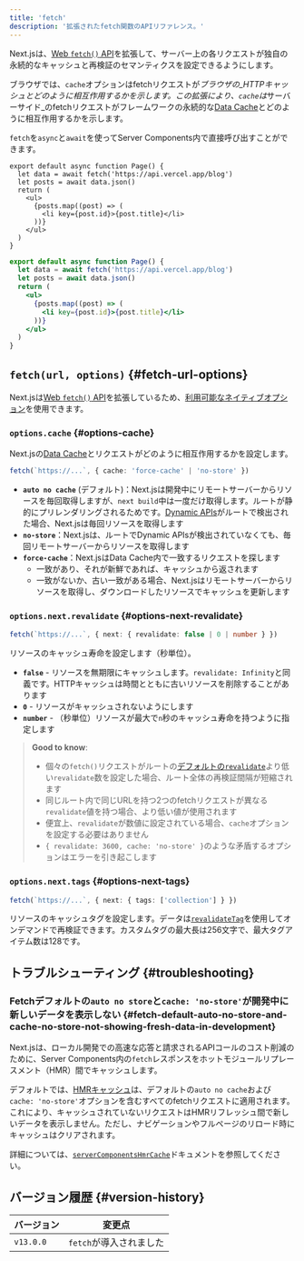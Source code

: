 ```yaml
---
title: 'fetch'
description: '拡張されたfetch関数のAPIリファレンス。'
---
```


Next.jsは、[Web `fetch()` API](https://developer.mozilla.org/docs/Web/API/Fetch_API)を拡張して、サーバー上の各リクエストが独自の永続的なキャッシュと再検証のセマンティクスを設定できるようにします。

ブラウザでは、`cache`オプションはfetchリクエストが*ブラウザの\_HTTPキャッシュとどのように相互作用するかを示します。この拡張により、`cache`は*サーバーサイド\_のfetchリクエストがフレームワークの永続的な[Data Cache](/docs/app/building-your-application/caching#data-cache)とどのように相互作用するかを示します。

`fetch`を`async`と`await`を使ってServer Components内で直接呼び出すことができます。

<Tabs>
<TabItem value="tsx" label="TypeScript">

```tsx title="app/page.tsx" switcher
export default async function Page() {
  let data = await fetch('https://api.vercel.app/blog')
  let posts = await data.json()
  return (
    <ul>
      {posts.map((post) => (
        <li key={post.id}>{post.title}</li>
      ))}
    </ul>
  )
}
```

</TabItem>
<TabItem value="jsx" label="JavaScript">

```jsx title="app/page.js" switcher
export default async function Page() {
  let data = await fetch('https://api.vercel.app/blog')
  let posts = await data.json()
  return (
    <ul>
      {posts.map((post) => (
        <li key={post.id}>{post.title}</li>
      ))}
    </ul>
  )
}
```

</TabItem>
</Tabs>

## `fetch(url, options)` {#fetch-url-options}

Next.jsは[Web `fetch()` API](https://developer.mozilla.org/docs/Web/API/Fetch_API)を拡張しているため、[利用可能なネイティブオプション](https://developer.mozilla.org/docs/Web/API/fetch#parameters)を使用できます。

### `options.cache` {#options-cache}

Next.jsの[Data Cache](/docs/app/building-your-application/caching#data-cache)とリクエストがどのように相互作用するかを設定します。

```ts
fetch(`https://...`, { cache: 'force-cache' | 'no-store' })
```

- **`auto no cache`** (デフォルト)：Next.jsは開発中にリモートサーバーからリソースを毎回取得しますが、`next build`中は一度だけ取得します。ルートが静的にプリレンダリングされるためです。[Dynamic APIs](/docs/app/building-your-application/rendering/server-components#dynamic-rendering)がルートで検出された場合、Next.jsは毎回リソースを取得します
- **`no-store`**：Next.jsは、ルートでDynamic APIsが検出されていなくても、毎回リモートサーバーからリソースを取得します
- **`force-cache`**：Next.jsはData Cache内で一致するリクエストを探します
  - 一致があり、それが新鮮であれば、キャッシュから返されます
  - 一致がないか、古い一致がある場合、Next.jsはリモートサーバーからリソースを取得し、ダウンロードしたリソースでキャッシュを更新します

### `options.next.revalidate` {#options-next-revalidate}

```ts
fetch(`https://...`, { next: { revalidate: false | 0 | number } })
```

リソースのキャッシュ寿命を設定します（秒単位）。

- **`false`** - リソースを無期限にキャッシュします。`revalidate: Infinity`と同義です。HTTPキャッシュは時間とともに古いリソースを削除することがあります
- **`0`** - リソースがキャッシュされないようにします
- **`number`** - （秒単位）リソースが最大で`n`秒のキャッシュ寿命を持つように指定します

> **Good to know**:
>
> - 個々の`fetch()`リクエストがルートの[デフォルトの`revalidate`](/docs/app/api-reference/file-conventions/route-segment-config#revalidate)より低い`revalidate`数を設定した場合、ルート全体の再検証間隔が短縮されます
> - 同じルート内で同じURLを持つ2つのfetchリクエストが異なる`revalidate`値を持つ場合、より低い値が使用されます
> - 便宜上、`revalidate`が数値に設定されている場合、`cache`オプションを設定する必要はありません
> - `{ revalidate: 3600, cache: 'no-store' }`のような矛盾するオプションはエラーを引き起こします

### `options.next.tags` {#options-next-tags}

```ts
fetch(`https://...`, { next: { tags: ['collection'] } })
```

リソースのキャッシュタグを設定します。データは[`revalidateTag`](https://nextjs.org/docs/app/api-reference/functions/revalidateTag)を使用してオンデマンドで再検証できます。カスタムタグの最大長は256文字で、最大タグアイテム数は128です。

## トラブルシューティング {#troubleshooting}

### Fetchデフォルトの`auto no store`と`cache: 'no-store'`が開発中に新しいデータを表示しない {#fetch-default-auto-no-store-and-cache-no-store-not-showing-fresh-data-in-development}

Next.jsは、ローカル開発での高速な応答と請求されるAPIコールのコスト削減のために、Server Components内の`fetch`レスポンスをホットモジュールリプレースメント（HMR）間でキャッシュします。

デフォルトでは、[HMRキャッシュ](/docs/app/api-reference/config/next-config-js/serverComponentsHmrCache)は、デフォルトの`auto no cache`および`cache: 'no-store'`オプションを含むすべてのfetchリクエストに適用されます。これにより、キャッシュされていないリクエストはHMRリフレッシュ間で新しいデータを表示しません。ただし、ナビゲーションやフルページのリロード時にキャッシュはクリアされます。

詳細については、[`serverComponentsHmrCache`](/docs/app/api-reference/config/next-config-js/serverComponentsHmrCache)ドキュメントを参照してください。

## バージョン履歴 {#version-history}

| バージョン | 変更点                  |
| ---------- | ----------------------- |
| `v13.0.0`  | `fetch`が導入されました |
